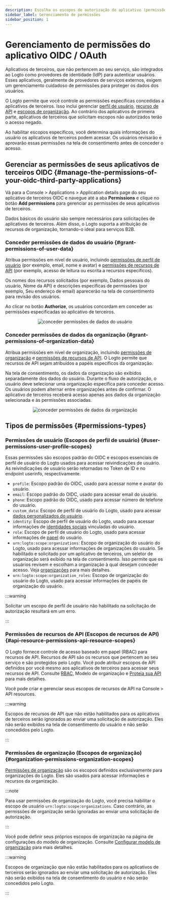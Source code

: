 ```yaml
---
description: Escolha os escopos de autorização do aplicativo (permissões) e garanta que eles sejam claramente exibidos na tela de consentimento do OAuth.
sidebar_label: Gerenciamento de permissões
sidebar_position: 1
---
```



# Gerenciamento de permissões do aplicativo OIDC / OAuth

Aplicativos de terceiros, que não pertencem ao seu serviço, são integrados ao Logto como provedores de identidade (IdP) para autenticar usuários. Esses aplicativos, geralmente de provedores de serviços externos, exigem um gerenciamento cuidadoso de permissões para proteger os dados dos usuários.

O Logto permite que você controle as permissões específicas concedidas a aplicativos de terceiros. Isso inclui gerenciar [perfil de usuário](#user-permissions-user-profile-scopes), [recurso de API](#api-resource-permissions-api-resource-scopes) e [escopos de organização](#organization-permissions-organization-scopes). Ao contrário dos aplicativos de primeira parte, aplicativos de terceiros que solicitam escopos não autorizados terão o acesso negado.

Ao habilitar escopos específicos, você determina quais informações do usuário os aplicativos de terceiros podem acessar. Os usuários revisarão e aprovarão essas permissões na tela de consentimento antes de conceder o acesso.

## Gerenciar as permissões de seus aplicativos de terceiros OIDC \{#manage-the-permissions-of-your-oidc-third-party-applications}

Vá para a <CloudLink to="/applications">Console > Applications > Application details page</CloudLink> do seu aplicativo de terceiros OIDC e navegue até a aba **Permissions** e clique no botão **Add permissions** para gerenciar as permissões de seus aplicativos de terceiros.

Dados básicos do usuário são sempre necessários para solicitações de aplicativos de terceiros. Além disso, o Logto suporta a atribuição de recursos de organização, tornando-o ideal para serviços B2B.

### Conceder permissões de dados do usuário \{#grant-permissions-of-user-data}

Atribua permissões em nível de usuário, incluindo [permissões de perfil de usuário](#user-permissions-user-profile-scopes) (por exemplo, email, nome e avatar) e [permissões de recursos de API](#api-resource-permissions-api-resource-scopes) (por exemplo, acesso de leitura ou escrita a recursos específicos).

Os nomes dos recursos solicitados (por exemplo, Dados pessoais do usuário, Nome da API) e descrições específicas de permissões (por exemplo, Seu endereço de email) aparecerão na tela de consentimento para revisão dos usuários.

Ao clicar no botão **Authorize**, os usuários concordam em conceder as permissões especificadas ao aplicativo de terceiros.

<center>
  <img src={GrantPermissionsOfUserData} alt="conceder permissões de dados do usuário" />
</center>

### Conceder permissões de dados da organização \{#grant-permissions-of-organization-data}

Atribua permissões em nível de organização, incluindo [permissões de organização](#organization-permissions-organization-scopes) e [permissões de recursos de API](#api-resource-permissions-api-resource-scopes). O Logto permite que recursos de API sejam atribuídos a papéis específicos da organização.

Na tela de consentimento, os dados da organização são exibidos separadamente dos dados do usuário. Durante o fluxo de autorização, o usuário deve selecionar uma organização específica para conceder acesso. Os usuários podem alternar entre organizações antes de confirmar. O aplicativo de terceiros receberá acesso apenas aos dados da organização selecionada e às permissões associadas.

<center>
  <img src={GrantPermissionsOfOrganizationData} alt="conceder permissões de dados da organização" />
</center>

## Tipos de permissões \{#permissions-types}

### Permissões de usuário (Escopos de perfil de usuário) \{#user-permissions-user-profile-scopes}

Essas permissões são escopos padrão do OIDC e escopos essenciais de perfil de usuário do Logto usados para acessar reivindicações de usuário. As reivindicações de usuário serão retornadas no Token de ID e no endpoint userinfo, respectivamente.

- `profile`: Escopo padrão do OIDC, usado para acessar nome e avatar do usuário.
- `email`: Escopo padrão do OIDC, usado para acessar email do usuário.
- `phone`: Escopo padrão do OIDC, usado para acessar número de telefone do usuário.
- `custom_data`: Escopo de perfil de usuário do Logto, usado para acessar [dados personalizados do usuário](/user-management/user-data/#custom-data).
- `identity`: Escopo de perfil de usuário do Logto, usado para acessar informações de [identidades sociais](/user-management/user-data/#social-identities) vinculadas do usuário.
- `role`: Escopo de perfil de usuário do Logto, usado para acessar informações de [papel](/authorization/role-based-access-control/#roles) do usuário.
- `urn:logto:scope:organizations`: Escopo de organização do usuário do Logto, usado para acessar informações de organizações do usuário. Se habilitado e solicitado por um aplicativo de terceiros, um seletor de organização será exibido na tela de consentimento. Isso permite que os usuários revisem e escolham a organização à qual desejam conceder acesso. Veja [organizações](/organizations) para mais detalhes.
- `urn:logto:scope:organization_roles`: Escopo de organização do usuário do Logto, usado para acessar informações de papéis de organização do usuário.

:::warning

Solicitar um escopo de perfil de usuário não habilitado na solicitação de autorização resultará em um erro.

:::

### Permissões de recursos de API (Escopos de recursos de API) \{#api-resource-permissions-api-resource-scopes}

O Logto fornece controle de acesso baseado em papel (RBAC) para recursos de API. Recursos de API são os recursos que pertencem ao seu serviço e são protegidos pelo Logto. Você pode atribuir escopos de API definidos por você mesmo aos aplicativos de terceiros para acessar seus recursos de API. Consulte [RBAC](/authorization/role-based-access-control), Modelo de organização e [Proteja sua API](/authorization/api-resources/protect-your-api/) para mais detalhes.

Você pode criar e gerenciar seus escopos de recursos de API na <CloudLink to="/api-resources">Console > API resources</CloudLink>.

:::warning

Escopos de recursos de API que não estão habilitados para os aplicativos de terceiros serão ignorados ao enviar uma solicitação de autorização. Eles não serão exibidos na tela de consentimento do usuário e não serão concedidos pelo Logto.

:::

### Permissões de organização (Escopos de organização) \{#organization-permissions-organization-scopes}

[Permissões de organização](/authorization/organization-template/#organization-permission) são os escopos definidos exclusivamente para organizações do Logto. Eles são usados para acessar informações e recursos da organização.

:::note

Para usar permissões de organização do Logto, você precisa habilitar o escopo de usuário `urn:logto:scope:organizations`. Caso contrário, as permissões de organização serão ignoradas ao enviar uma solicitação de autorização.

:::

Você pode definir seus próprios escopos de organização na página de configurações do modelo de organização. Consulte [Configurar modelo de organização](/authorization/organization-template/configure-organization-template/) para mais detalhes.

:::warning

Escopos de organização que não estão habilitados para os aplicativos de terceiros serão ignorados ao enviar uma solicitação de autorização. Eles não serão exibidos na tela de consentimento do usuário e não serão concedidos pelo Logto.

:::
